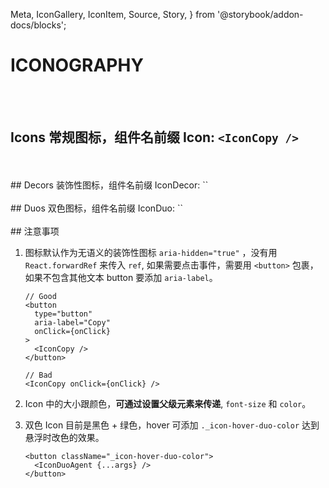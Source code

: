   Meta,
  IconGallery,
  IconItem,
  Source,
  Story,
} from '@storybook/addon-docs/blocks';




<Meta title="Iconography" />

# ICONOGRAPHY

<br />
<br />

## Icons 常规图标，组件名前缀 Icon: `<IconCopy />`

<IconGallery>
  <IconItem name="Copy">
    <IconCopy />
  </IconItem>
  <IconItem name="Dislike">
    <IconDislike />
  </IconItem>
  <IconItem name="ExternalLink">
    <IconExternalLink />
  </IconItem>
  <IconItem name="GuideBook">
    <IconGuideBook />
  </IconItem>
  <IconItem name="InternalLink">
    <IconInternalLink />
  </IconItem>
  <IconItem name="Like">
    <IconLike />
  </IconItem>
  <IconItem name="Loading">
    <IconLoading />
  </IconItem>
  <IconItem name="Plus">
    <IconPlus />
  </IconItem>
  <IconItem name="PlusCircle">
    <IconPlusCircle />
  </IconItem>
  <IconItem name="Setting">
    <IconSetting />
  </IconItem>
  <IconItem name="Spark">
    <IconSpark />
  </IconItem>
  <IconItem name="Sync">
    <IconSync />
  </IconItem>
</IconGallery>

<br />
<br />
## Decors 装饰性图标，组件名前缀 IconDecor: `<IconDecorHot />`

<IconGallery>
  <IconItem name="ApiAgent">
    <IconDecorApiAgent />
  </IconItem>
  <IconItem name="ApiWorkflow">
    <IconDecorApiWorkflow />
  </IconItem>
  <IconItem name="Hot">
    <IconDecorHot />
  </IconItem>
  <IconItem name="Make">
    <IconDecorMake />
  </IconItem>
</IconGallery>

<br />
<br />
## Duos 双色图标，组件名前缀 IconDuo: `<IconDuoAgent />`

<IconGallery>
  <IconItem name="Agent">
    <IconDuoAgent className="_icon-hover-duo-color" />
  </IconItem>
  <IconItem name="Credential">
    <IconDuoCredential className="_icon-hover-duo-color" />
  </IconItem>
  <IconItem name="Dashboard">
    <IconDuoDashboard className="_icon-hover-duo-color" />
  </IconItem>
  <IconItem name="Eye">
    <IconDuoEye className="_icon-hover-duo-color" />
  </IconItem>
  <IconItem name="Home">
    <IconDuoHome className="_icon-hover-duo-color" />
  </IconItem>
  <IconItem name="Integration">
    <IconDuoIntegration className="_icon-hover-duo-color" />
  </IconItem>
  <IconItem name="Log">
    <IconDuoLog className="_icon-hover-duo-color" />
  </IconItem>
  <IconItem name="Plan">
    <IconDuoPlan className="_icon-hover-duo-color" />
  </IconItem>
  <IconItem name="Play">
    <IconDuoPlay className="_icon-hover-duo-color" />
  </IconItem>
  <IconItem name="Template">
    <IconDuoTemplate className="_icon-hover-duo-color" />
  </IconItem>
  <IconItem name="Workflow">
    <IconDuoWorkflow className="_icon-hover-duo-color" />
  </IconItem>
</IconGallery>

<br />
<br />
## 注意事项

1. 图标默认作为无语义的装饰性图标 `aria-hidden="true"` ，没有用 `React.forwardRef` 来传入 `ref`, 如果需要点击事件，需要用 `<button>` 包裹，如果不包含其他文本 button 要添加 `aria-label`。

   ```tsx
   // Good
   <button
     type="button"
     aria-label="Copy"
     onClick={onClick}
   >
     <IconCopy />
   </button>

   // Bad
   <IconCopy onClick={onClick} />
   ```

2. Icon 中的大小跟颜色，**可通过设置父级元素来传递**, `font-size` 和 `color`。
3. 双色 Icon 目前是黑色 + 绿色，hover 可添加 `._icon-hover-duo-color` 达到悬浮时改色的效果。

   ```tsx
   <button className="_icon-hover-duo-color">
     <IconDuoAgent {...args} />
   </button>
   ```

```

```
